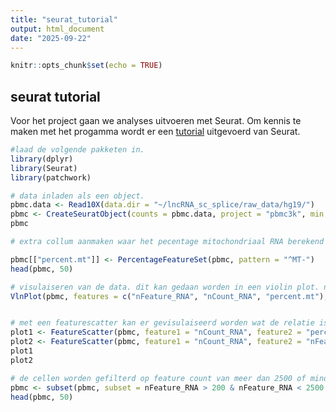 ```yaml
---
title: "seurat_tutorial"
output: html_document
date: "2025-09-22"
---
```


```r
knitr::opts_chunk$set(echo = TRUE)
```

## seurat tutorial
Voor het project gaan we analyses uitvoeren met Seurat. Om kennis te maken met het progamma wordt er een [tutorial](https://satijalab.org/seurat/articles/pbmc3k_tutorial) uitgevoerd van Seurat.

```r
#laad de volgende pakketen in. 
library(dplyr)
library(Seurat)
library(patchwork)
```

```r
# data inladen als een object. 
pbmc.data <- Read10X(data.dir = "~/lncRNA_sc_splice/raw_data/hg19/")
pbmc <- CreateSeuratObject(counts = pbmc.data, project = "pbmc3k", min.cells = 3, min.features = 200)
pbmc
```

```r
# extra collum aanmaken waar het pecentage mitochondriaal RNA berekend wordt. cellen die lage kwaliteit hebben vertonen vaak een hoog percentage mitochondriaal RNA. extra colom wordt gemaakt met [[]]

pbmc[["percent.mt"]] <- PercentageFeatureSet(pbmc, pattern = "^MT-")
head(pbmc, 50)

# visulaiseren van de data. dit kan gedaan worden in een violin plot. ncol staat voor de nummer van collomen. 
VlnPlot(pbmc, features = c("nFeature_RNA", "nCount_RNA", "percent.mt"), ncol = 3)


# met een featurescatter kan er gevisulaiseerd worden wat de relatie is tussen verschillende features.
plot1 <- FeatureScatter(pbmc, feature1 = "nCount_RNA", feature2 = "percent.mt")
plot2 <- FeatureScatter(pbmc, feature1 = "nCount_RNA", feature2 = "nFeature_RNA")
plot1
plot2

# de cellen worden gefilterd op feature count van meer dan 2500 of minder dan 200. Er word ook gefilterd op minder dan 5% mitochondriaal pecentage
pbmc <- subset(pbmc, subset = nFeature_RNA > 200 & nFeature_RNA < 2500 & percent.mt < 5)
head(pbmc, 50)
```


